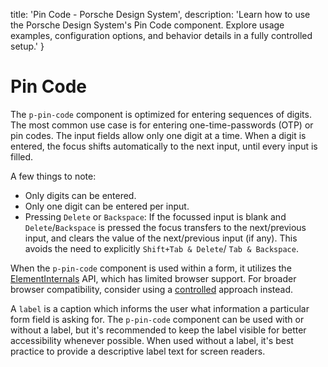 
  title: 'Pin Code - Porsche Design System',
  description: 'Learn how to use the Porsche Design System\'s Pin Code component. Explore usage examples, configuration options, and behavior details in a fully controlled setup.'
}

# Pin Code <ComponentStatus tagName="p-pin-code"></ComponentStatus>

The `p-pin-code` component is optimized for entering sequences of digits. The most common use case is for entering
one-time-passwords (OTP) or pin codes. The input fields allow only one digit at a time. When a digit is entered, the
focus shifts automatically to the next input, until every input is filled.

A few things to note:

- Only digits can be entered.
- Only one digit can be entered per input.
- Pressing `Delete` or `Backspace`: If the focussed input is blank and `Delete`/`Backspace` is pressed the focus
transfers to the next/previous input, and clears the value of the next/previous input (if any). This avoids the need
to explicitly `Shift+Tab & Delete`/ `Tab & Backspace`.

<Notification heading="Attention" heading-tag="h2" state="warning">
  When the <code>p-pin-code</code> component is used within a form, it utilizes the
  <a href="https://developer.mozilla.org/en-US/docs/Web/API/ElementInternals">ElementInternals</a> API, which has limited
  browser support. For broader browser compatibility, consider using a
  <a href="components/textarea/examples#controlled">controlled</a> approach instead.
</Notification>

A `label` is a caption which informs the user what information a particular form field is asking for. The `p-pin-code`
component can be used with or without a label, but it's recommended to keep the label visible for better accessibility
whenever possible. When used without a label, it's best practice to provide a descriptive label text for screen readers.

<Configurator tagName="p-pin-code" story={pinCodeStory} />


